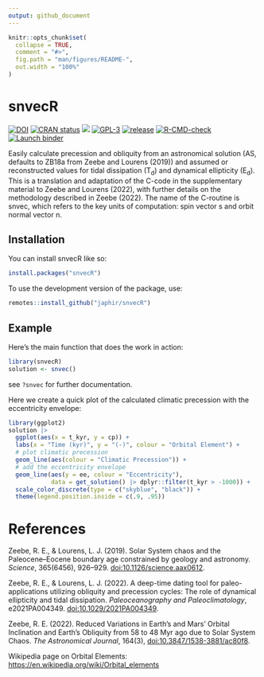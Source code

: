 ```yaml
---
output: github_document
---
```


<!-- README.md is generated from README.Rmd. Please edit that file -->

```r
knitr::opts_chunk$set(
  collapse = TRUE,
  comment = "#>",
  fig.path = "man/figures/README-",
  out.width = "100%"
)
```

# snvecR

<!-- badges: start -->
[![DOI](https://zenodo.org/badge/627092810.svg)](https://zenodo.org/badge/latestdoi/627092810)
[![CRAN status](https://www.r-pkg.org/badges/version/snvecR)](https://CRAN.R-project.org/package=snvecR)
[![](http://cranlogs.r-pkg.org/badges/grand-total/snvecR)](https://cran.r-project.org/package=snvecR)
[![GPL-3](https://img.shields.io/github/license/japhir/snvecR?logo=gnu&.svg)](https://github.com/japhir/snvecR/blob/master/LICENSE.md)
[![release](https://img.shields.io/github/v/release/japhir/snvecR.svg)](https://github.com/japhir/snvecR/releases)
[![R-CMD-check](https://github.com/japhir/snvecR/actions/workflows/check-standard.yaml/badge.svg)](https://github.com/japhir/snvecR/actions/workflows/check-standard.yaml)
[![Launch binder](https://mybinder.org/badge_logo.svg)](https://mybinder.org/v2/gh/japhir/snvecR/main)
<!-- badges: end -->

Easily calculate precession and obliquity from an astronomical solution (AS,
defaults to ZB18a from Zeebe and Lourens (2019)) and assumed or reconstructed
values for tidal dissipation (T<sub>d</sub>) and dynamical ellipticity
(E<sub>d</sub>). This is a translation and adaptation of the C-code in the
supplementary material to Zeebe and Lourens (2022), with further details on the
methodology described in Zeebe (2022). The name of the C-routine is snvec,
which refers to the key units of computation: spin vector s and orbit normal
vector n.

## Installation

You can install snvecR like so:

``` r
install.packages("snvecR")
```

To use the development version of the package, use:

```r
remotes::install_github("japhir/snvecR")
```

## Example

Here's the main function that does the work in action:

```r
library(snvecR)
solution <- snvec()
```

see `?snvec` for further documentation.

Here we create a quick plot of the calculated climatic precession with the
eccentricity envelope:

```r
library(ggplot2)
solution |>
  ggplot(aes(x = t_kyr, y = cp)) +
  labs(x = "Time (kyr)", y = "(-)", colour = "Orbital Element") +
  # plot climatic precession
  geom_line(aes(colour = "Climatic Precession")) +
  # add the eccentricity envelope
  geom_line(aes(y = ee, colour = "Eccentricity"),
            data = get_solution() |> dplyr::filter(t_kyr > -1000)) +
  scale_color_discrete(type = c("skyblue", "black")) +
  theme(legend.position.inside = c(.9, .95))
```

# References
Zeebe, R. E., & Lourens, L. J. (2019). Solar System chaos and the
  Paleocene–Eocene boundary age constrained by geology and astronomy.
  _Science_, 365(6456), 926–929.
  [doi:10.1126/science.aax0612](https://doi.org/10.1126/science.aax0612).

Zeebe, R. E., & Lourens, L. J. (2022). A deep-time dating tool for
  paleo-applications utilizing obliquity and precession cycles: The role of
  dynamical ellipticity and tidal dissipation. _Paleoceanography and
  Paleoclimatology_, e2021PA004349.
  [doi:10.1029/2021PA004349](https://doi.org/10.1029/2021PA004349).

Zeebe, R. E. (2022). Reduced Variations in Earth’s and Mars’ Orbital
  Inclination and Earth’s Obliquity from 58 to 48 Myr ago due to Solar
  System Chaos. _The Astronomical Journal_, 164(3),
  [doi:10.3847/1538-3881/ac80f8](https://doi.org/10.3847/1538-3881/ac80f8).

Wikipedia page on Orbital Elements:
  <https://en.wikipedia.org/wiki/Orbital_elements>
